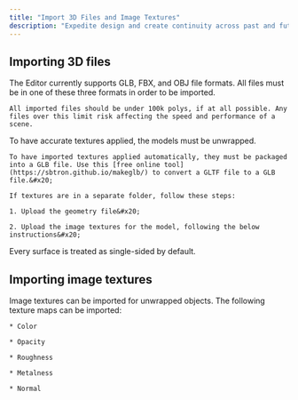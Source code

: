 ```yaml
---
title: "Import 3D Files and Image Textures"
description: "Expedite design and create continuity across past and future prototypes by using existing 3D models in Editor scenes."
---
```


## Importing 3D files

<AccordionGroup>
  <Accordion title="Supported file formats and weights" defaultOpen={false}>
    The Editor currently supports GLB, FBX, and OBJ file formats. All files must be in one of these three formats in order to be imported.&#x20;

    All imported files should be under 100k polys, if at all possible. Any files over this limit risk affecting the speed and performance of a scene.
  </Accordion>

  <Accordion title="Textures" defaultOpen={false}>
    To have accurate textures applied, the models must be unwrapped.&#x20;

    To have imported textures applied automatically, they must be packaged into a GLB file. Use this [free online tool](https://sbtron.github.io/makeglb/) to convert a GLTF file to a GLB file.&#x20;

    If textures are in a separate folder, follow these steps:

    1. Upload the geometry file&#x20;

    2. Upload the image textures for the model, following the below instructions&#x20;
  </Accordion>

  <Accordion title="Surfaces" defaultOpen={false}>
    Every surface is treated as single-sided by default.&#x20;
  </Accordion>
</AccordionGroup>

## Importing image textures

<AccordionGroup>
  <Accordion title="Supported maps" defaultOpen={false}>
    Image textures can be imported for unwrapped objects. The following texture maps can be imported:

    * Color

    * Opacity

    * Roughness

    * Metalness

    * Normal
  </Accordion>

  <Accordion title="Uploading instructions" defaultOpen={false} />
</AccordionGroup>

##